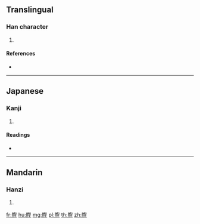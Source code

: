 {{character info/new}}
==Translingual==

===Han character===
{{Han char|rn=154|rad=貝|as=09|sn=16|four=|canj=BCPAD}}

# {{defn|Han|sort=貝09}}

====References====
* {{Han ref|kx=1210.240|dkj=36854|hdz=63653.040|uh=8CEF|ud=36079}}

----

==Japanese==

===Kanji===
{{ja-kanji|grade=|rs=貝09}}

# {{defn|lang=ja|sort=貝09}}

====Readings====
* {{ja-readings|on=[[けい]] (kei)|kun=[[たから]] (takara)|nanori=}}

----

==Mandarin==

===Hanzi===
{{cmn-hanzi|pin=[[xiōng]] ([[xiong1]])|wg=hsiung<sup>1</sup>}}

# {{defn|lang=cmn|sort=貝09}}

[[fr:賯]]
[[hu:賯]]
[[mg:賯]]
[[pl:賯]]
[[th:賯]]
[[zh:賯]]